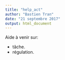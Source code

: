 ```yaml
---
title: "help_act"
author: "Bastien Tran"
date: "21 septembre 2017"
output: html_document
---
```


Aide à venir sur:

* tâche. 
* régulation.
